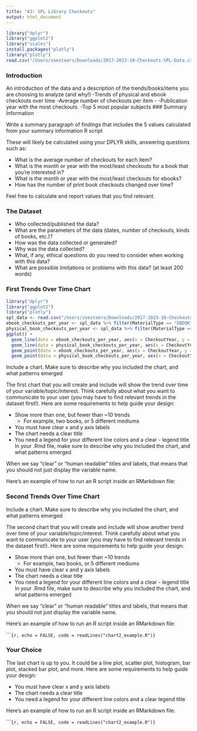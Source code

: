 ```yaml
---
title: "A3: SPL Library Checkouts"
output: html_document
---
```


```r
library("dplyr")
library("ggplot2")
library("scales")
install.packages("plotly")
library("plotly")
read.csv("/Users/zoesteers/Downloads/2017-2023-10-Checkouts-SPL-Data.csv")
```

### Introduction

An introduction of the data and a description of the trends/books/items you are choosing to analyze (and why!) -Trends of physical and ebook checkouts over time -Average number of checkouts per item - -Publication year with the most checkouts. -Top 5 most popular subjects \### Summary Information

Write a summary paragraph of findings that includes the 5 values calculated from your summary information R script

These will likely be calculated using your DPLYR skills, answering questions such as:

-   What is the average number of checkouts for each item?
-   What is the month or year with the most/least checkouts for a book that you're interested in?
-   What is the month or year with the most/least checkouts for ebooks?
-   How has the number of print book checkouts changed over time?

Feel free to calculate and report values that you find relevant.

### The Dataset

-   Who collected/published the data?\
-   What are the parameters of the data (dates, number of checkouts, kinds of books, etc.)?
-   How was the data collected or generated?\
-   Why was the data collected?\
-   What, if any, ethical questions do you need to consider when working with this data?\
-   What are possible limitations or problems with this data? (at least 200 words)

### First Trends Over Time Chart

```r
library("dplyr")
library("ggplot2")
library("plotly")
spl_data <- read.csv("/Users/zoesteers/Downloads/2017-2023-10-Checkouts-SPL-Data.csv")
ebook_checkouts_per_year <- spl_data %>% filter(MaterialType == "EBOOK") %>% group_by(CheckoutYear, MaterialType) %>% summarize(checkouts_per_year = sum(Checkouts))
physical_book_checkouts_per_year <- spl_data %>% filter(MaterialType == "BOOK") %>% group_by(CheckoutYear, MaterialType) %>% summarize(checkouts_per_year = sum(Checkouts))
ggplot() +
  geom_line(data = ebook_checkouts_per_year, aes(x = CheckoutYear, y = checkouts_per_year, color = MaterialType)) +
  geom_line(data = physical_book_checkouts_per_year, aes(x = CheckoutYear, y = checkouts_per_year, color = MaterialType)) +
  geom_point(data = ebook_checkouts_per_year, aes(x = CheckoutYear, y = checkouts_per_year)) +
  geom_point(data = physical_book_checkouts_per_year, aes(x = CheckoutYear, y = checkouts_per_year))
```

Include a chart. Make sure to describe why you included the chart, and what patterns emerged

The first chart that you will create and include will show the trend over time of your variable/topic/interest. Think carefully about what you want to communicate to your user (you may have to find relevant trends in the dataset first!). Here are some requirements to help guide your design:

-   Show more than one, but fewer than \~10 trends
    -   For example, two books, or 5 different mediums
-   You must have clear x and y axis labels
-   The chart needs a clear title 
-   You need a legend for your different line colors and a clear - legend title In your .Rmd file, make sure to describe why you included the chart, and what patterns emerged

When we say "clear" or "human readable" titles and labels, that means that you should not just display the variable name.

Here's an example of how to run an R script inside an RMarkdown file:

### Second Trends Over Time Chart

Include a chart. Make sure to describe why you included the chart, and what patterns emerged

The second chart that you will create and include will show another trend over time of your variable/topic/interest. Think carefully about what you want to communicate to your user (you may have to find relevant trends in the dataset first!). Here are some requirements to help guide your design:

-   Show more than one, but fewer than \~10 trends
    -   For example, two books, or 5 different mediums
-   You must have clear x and y axis labels
-   The chart needs a clear title 
-   You need a legend for your different line colors and a clear - legend title In your .Rmd file, make sure to describe why you included the chart, and what patterns emerged

When we say "clear" or "human readable" titles and labels, that means that you should not just display the variable name.

Here's an example of how to run an R script inside an RMarkdown file:

\`\`\``{r, echo = FALSE, code = readLines("chart2_example.R")}`

### Your Choice

The last chart is up to you. It could be a line plot, scatter plot, histogram, bar plot, stacked bar plot, and more. Here are some requirements to help guide your design:

-   You must have clear x and y axis labels
-   The chart needs a clear title 
-   You need a legend for your different line colors and a clear legend title

Here's an example of how to run an R script inside an RMarkdown file:

\`\`\``{r, echo = FALSE, code = readLines("chart2_example.R")}`
